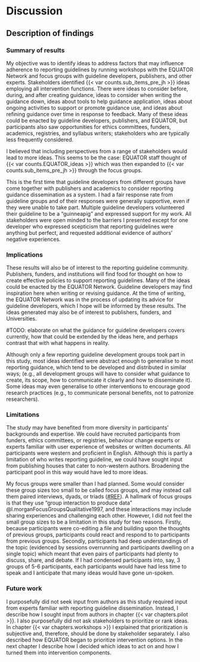 # Discussion

## Description of findings

<!-- 
* short summary of the main findings
* include some interpretation of the data in the context of previous findings, experiences, theory, or a guiding paradigm or approach.
* The discussion provides authors an opportunity to:
  * elaborate on their findings in relation to their research question(s) and study purpose(s);
  * connect their findings to prior empirical work, theories, and/or frameworks; 
  * and discuss implications:
    * describe how findings contribute to or advance the field
    * Implications may include transferability, or specifying the appropriate scope for generalization of the findings beyond the study (e.g., to other settings, populations, time periods, circumstances).
-->

### Summary of results

My objective was to identify ideas to address factors that may influence adherence to reporting guidelines by running workshops with the EQUATOR Network and focus groups with guideline developers, publishers, and other experts. Stakeholders identified {{< var counts.sub_items_pre_jh >}} ideas employing all intervention functions. There were ideas to consider before, during, and after creating guidance, ideas to consider when writing the guidance down, ideas about tools to help guidance application, ideas about ongoing activities to support or promote guidance use, and ideas about refining guidance over time in response to feedback. Many of these ideas could be enacted by guideline developers, publishers, and EQUATOR, but participants also saw opportunities for ethics committees, funders, academics, registries, and syllabus writers; stakeholders who are typically less frequently considered.

I believed that including perspectives from a range of stakeholders would lead to more ideas. This seems to be the case: EQUATOR staff thought of {{< var counts.EQUATOR_ideas >}} which was then expanded to {{< var counts.sub_items_pre_jh >}} through the focus groups. 

This is the first time that guideline developers from different groups have come together with publishers and academics to consider reporting guidance dissemination as a system. I had a fair response rate from guideline groups and of their responses were generally supportive, even if they were unable to take part. Multiple guideline developers volunteered their guideline to be a "guinneapig" and expressed support for my work. All stakeholders were open minded to the barriers I presented except for one developer who expressed scepticism that reporting guidelines were anything but perfect, and requested additional evidence of authors' negative experiences.

<!-- This is also the first time a behaviour change framework has been used to identify ways to encourage the application of reporting guidance and so is an important step in the journey towards an evidence based intervention underpinned with theory. Intervention functions and policy categories were an effective way to prompt discussion when participants ran out of ideas or repeatedly focussed on the same type of intervention that had already been documented. I also felt that the framework helped guideline developers detach themselves from their creations and look at them objectively. Keeping discussion focussed on guidelines _in general_ (not theirs in particular), having evidence for barriers, and including mixed perspectives within groups, also helped.

#DECIDE I think I'll take out the paragraph above.  -->
<!-- 
#STRETCH consider adding interpretation if asked. Do GL developers agree on what RGs are and what they aim to do? Are they the E&E? Are they the checklist? Are they encouraging transparency? Or a stepping stone to standardised design and reporting format? And second point, do developers have the skills and resources to gather and act on feedback, and to turn publications into refined resources?

### Interpretations

Two questions divided participants more than others; whether reporting guidelines should be agnostic to design choices, and whether they should be viewed as rules (standards or requirements), or just a point in the right direction (guidance). The term 'guideline' is used ambiguously in scholarly publishing. NICE defines clinical guidelines as 'recommendations', which is in line with the Cambridge dictionary definition: "information intended to advise people on how something should be done". Thus guidelines "advise" or "recommend" but don't enforce or legislate. However, _journal author guidelines_ can be perceived as _rules_ that researchers have to adhere to if they want to publish, synonymous with _instructions_. Some participants were concerned that reporting guidelines may be perceived as rules, and that authors should be reassured that "guidelines are just that: guidelines!". Conversely, a few participants argued strongly that reporting guidelines should be seen as rules.

These divisions over whether guidelines are guides or rules, and whether they should include opinions about design, may reflect differences between the scope of reporting guidelines, and the perspective of developers. For example, some reporting guidelines cover specific types of study that are homogenous in design and approach (e.g. ontology and epistemology). In this instance, developers may feel comfortable making assumptions or recommendations about design choices, and may be more likely to consider guidelines as standards that can be enforced. In comparison, developers of guidelines with a broader scope may have purposefully tried to not make assumptions about design or approach in an attempt to accommodate studies that share a single feature (e.g. population or method) but vary in all others, such as their design or ontology.

The division could also reflect variation in developers' aims. Transparency may be the end goal for most, but others may consider reporting standards to be a stepping stone towards influencing (what they consider to be) good design. -->

<!-- #ASK: connect their findings to prior empirical work, theories, and/or frameworks -->

### Implications

These results will also be of interest to the reporting guideline community. Publishers, funders, and institutions will find food for thought on how to create effective policies to support reporting guidelines. Many of the ideas could be enacted by the EQUATOR Network. Guideline developers may find inspiration here when writing or revising guidance. At the time of writing, the EQUATOR Network was in the process of updating its advice for guideline developers, which I hope will be informed by these results. The ideas generated may also be of interest to publishers, funders, and Universities.

#TODO: elaborate on what the guidance for guideline developers covers currently, how that could be extended by the ideas here, and perhaps contrast that with what happens in reality.

<!-- #### Transferability -->

Although only a few reporting guideline development groups took part in this study, most ideas identified were abstract enough to generalise to most reporting guidance, which tend to be developed and distributed in similar ways; (e.g., all development groups will have to consider what guidance to create, its scope, how to communicate it clearly and how to disseminate it). Some ideas may even generalise to other interventions to encourage good research practices (e.g., to communicate personal benefits, not to patronize researchers). 

### Limitations

The study may have benefited from more diversity in participants' backgrounds and expertise. We could have recruited participants from funders, ethics committees, or registries, behaviour change experts or experts familiar with user experience of websites or written documents. All participants were western and proficient in English. Although this is partly a limitation of who writes reporting guideline, we could have sought input from publishing houses that cater to non-western authors. Broadening the participant pool in this way would have led to more ideas. 

My focus groups were smaller than I had planned. Some would consider these group sizes too small to be called focus groups, and may instead call them paired interviews, dyads, or triads ([#REF](https://www.aqr.org.uk/glossary/triad)). A hallmark of focus groups is that they use "group interaction to produce data" @l.morganFocusGroupsQualitative1997, and these interactions may include sharing experiences and challenging each other. However, I did not feel the small group sizes to be a limitation in this study for two reasons. Firstly, because participants were co-editing a file and building upon the thoughts of previous groups, participants could react and respond to to participants from previous groups.  Secondly, participants had deep understandings of the topic (evidenced by sessions overrunning and participants dwelling on a single topic) which meant that even pairs of participants had plenty to discuss, share, and debate. If I had condensed participants into, say, 3 groups of 5-6 participants, each participants would have had less time to speak and I anticipate that many ideas would have gone un-spoken. 

### Future work

I purposefully did not seek input from authors as this study required input from experts familiar with reporting guideline dissemination. Instead, I describe how I sought input from authors in chapter {{< var chapters.pilot >}}. I also purposefully did not ask stakeholders to prioritize or rank ideas. In chapter {{< var chapters.workshops >}} I explained that prioritization is subjective and, therefore, should be done by stakeholder separately. I also described how EQUATOR began to prioritize intervention options. In the next chapter I describe how I decided which ideas to act on and how I turned them into intervention components.
